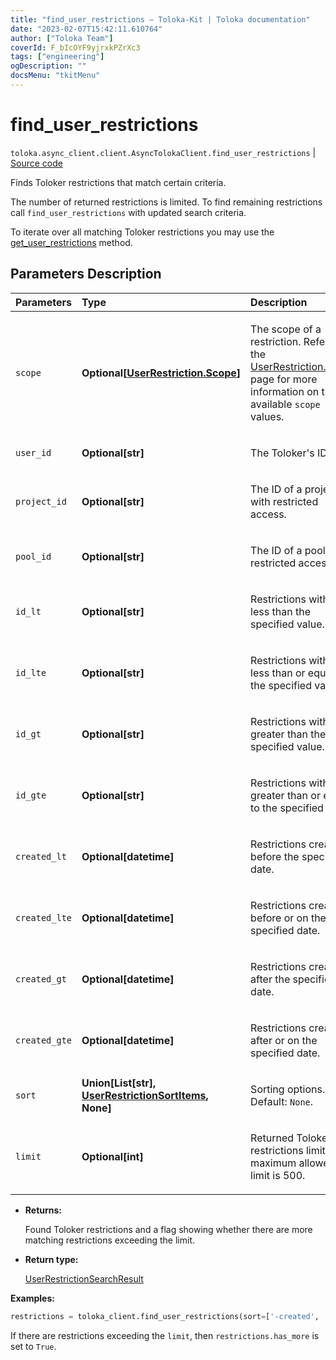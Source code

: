 ```yaml
---
title: "find_user_restrictions — Toloka-Kit | Toloka documentation"
date: "2023-02-07T15:42:11.610764"
author: ["Toloka Team"]
coverId: F_bIcOYF9yjrxkPZrXc3
tags: ["engineering"]
ogDescription: ""
docsMenu: "tkitMenu"
---
```


# find_user_restrictions
`toloka.async_client.client.AsyncTolokaClient.find_user_restrictions` | [Source code](https://github.com/Toloka/toloka-kit/blob/v1.1.3/src/client/__init__.py#L0)

Finds Toloker restrictions that match certain criteria.

The number of returned restrictions is limited. To find remaining restrictions call `find_user_restrictions` with updated search criteria.

To iterate over all matching Toloker restrictions you may use the [get_user_restrictions](/docs/toloka-kit/reference/toloka.client.TolokaClient.get_user_restrictions) method.

## Parameters Description

| Parameters | Type | Description |
| :----------| :----| :-----------|
`scope`|**Optional\[[UserRestriction.Scope](/docs/toloka-kit/reference/toloka.client.user_restriction.UserRestriction.Scope)\]**|<p>The scope of a restriction. Refer to the [UserRestriction.Scope](/docs/toloka-kit/reference/toloka.client.user_restriction.UserRestriction.Scope) page for more information on the available `scope` values.</p>
`user_id`|**Optional\[str\]**|<p>The Toloker&#x27;s ID.</p>
`project_id`|**Optional\[str\]**|<p>The ID of a project with restricted access.</p>
`pool_id`|**Optional\[str\]**|<p>The ID of a pool with restricted access.</p>
`id_lt`|**Optional\[str\]**|<p>Restrictions with IDs less than the specified value.</p>
`id_lte`|**Optional\[str\]**|<p>Restrictions with IDs less than or equal to the specified value.</p>
`id_gt`|**Optional\[str\]**|<p>Restrictions with IDs greater than the specified value.</p>
`id_gte`|**Optional\[str\]**|<p>Restrictions with IDs greater than or equal to the specified value.</p>
`created_lt`|**Optional\[datetime\]**|<p>Restrictions created before the specified date.</p>
`created_lte`|**Optional\[datetime\]**|<p>Restrictions created before or on the specified date.</p>
`created_gt`|**Optional\[datetime\]**|<p>Restrictions created after the specified date.</p>
`created_gte`|**Optional\[datetime\]**|<p>Restrictions created after or on the specified date.</p>
`sort`|**Union\[List\[str\], [UserRestrictionSortItems](/docs/toloka-kit/reference/toloka.client.search_requests.UserRestrictionSortItems), None\]**|<p>Sorting options. Default: `None`.</p>
`limit`|**Optional\[int\]**|<p>Returned Toloker restrictions limit. The maximum allowed limit is 500.</p>

* **Returns:**

  Found Toloker restrictions and a flag showing whether there are more matching restrictions exceeding the limit.

* **Return type:**

  [UserRestrictionSearchResult](/docs/toloka-kit/reference/toloka.client.search_results.UserRestrictionSearchResult)

**Examples:**

```python
restrictions = toloka_client.find_user_restrictions(sort=['-created', '-id'], limit=10)
```

If there are restrictions exceeding the `limit`, then `restrictions.has_more` is set to `True`.
